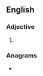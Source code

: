 {{also|upbeat}}
==English==

===Adjective===
{{head|en|adjective}}

# {{alternative spelling of|upbeat|lang=en}}

===Anagrams===
* {{anagrams|en|beat-up}}